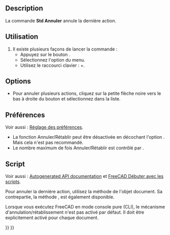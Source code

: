 <languages/>

{{Docnav/fr
|
|[[Std_Redo/fr|Rétablir]]
|[[Std_Edit_Menu/fr|Menu Édition]]
|IconL=
|IconR=Std_Redo.svg
|IconC=Freecad.svg
}}

{{GuiCommand/fr
|Name=Std Undo
|Name/fr=Std Annuler
|MenuLocation=Édition → Annuler
|Workbenches=Tous
|Shortcut={{KEY|Ctrl}}+{{KEY|Z}}
|SeeAlso=[[Std_Redo/fr|Std Rétablir]]
}}

==Description==

La commande '''Std Annuler''' annule la dernière action.

<span id="Usage"></span>
==Utilisation==

# Il existe plusieurs façons de lancer la commande :
#* Appuyez sur le bouton {{Button|[[Image:Std_Undo.svg|16px]] [[Std_Undo/fr|Annuler]]}}.
#* Sélectionnez l'option {{MenuCommand|Édition → [[Image:Std_Undo.svg|16px]] Annuler}} du menu.
#* Utilisez le raccourci clavier : {{KEY|Ctrl}}+{{KEY|Z}}.

==Options==

* Pour annuler plusieurs actions, cliquez sur la petite flèche noire vers le bas à droite du bouton {{Button|[[Image:Std_Undo.svg|16px]] [[Std_Undo/fr|Annuler]]}} et sélectionnez dans la liste.

<span id="Preferences"></span>
==Préférences==

Voir aussi : [[Preferences_Editor/fr|Réglage des préférences]].

* La fonction Annuler/Rétablir peut être désactivée en décochant l'option {{MenuCommand|Édition → Préférences... → Général → Document → Utiliser Annuler/Rétablir sur les documents}}. Mais cela n'est pas recommandé.
* Le nombre maximum de fois Annuler/Rétablir est contrôlé par {{MenuCommand|Édition → Préférences... → Général → Document → Nombre maximal d'actions Annuler/Rétablir}}.

<span id="Scripting"></span>
==Script==

Voir aussi : [https://freecad.github.io/SourceDoc/ Autogenerated API documentation] et [[FreeCAD_Scripting_Basics/fr|FreeCAD Débuter avec les scripts]].

Pour annuler la dernière action, utilisez la méthode {{incode|undo}} de l'objet document. Sa contrepartie, la méthode {{incode|redo}}, est également disponible.

{{Code|code=
import FreeCAD

FreeCAD.ActiveDocument.undo()
}}

Lorsque vous exécutez FreeCAD en mode console pure (CLI), le mécanisme d'annulation/rétablissement n'est pas activé par défaut. Il doit être explicitement activé pour chaque document.

{{Code|code=
import FreeCAD

FreeCAD.ActiveDocument.UndoMode = 1
}}


{{Docnav/fr
|
|[[Std_Redo/fr|Rétablir]]
|[[Std_Edit_Menu/fr|Menu Édition]]
|IconL=
|IconR=Std_Redo.svg
|IconC=Freecad.svg
}}

{{Std_Base_navi{{#translation:}}}}
{{Userdocnavi{{#translation:}}}}